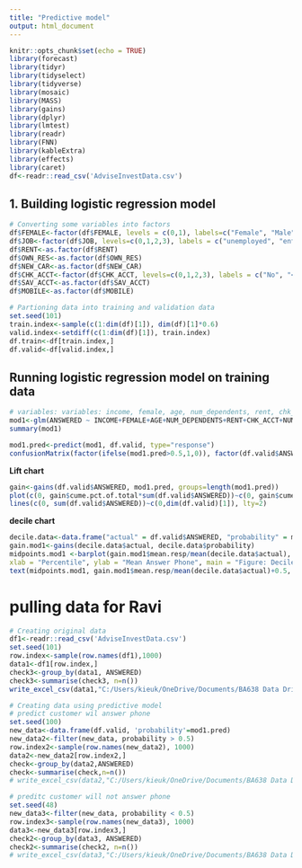 ---
title: "Predictive model"
output: html_document
---

```{r setup, include=FALSE, warning=FALSE, message=FALSE}
knitr::opts_chunk$set(echo = TRUE)
library(forecast)
library(tidyr)
library(tidyselect)
library(tidyverse)
library(mosaic)
library(MASS)
library(gains)
library(dplyr)
library(lmtest)
library(readr)
library(FNN)
library(kableExtra)
library(effects)
library(caret)
df<-readr::read_csv('AdviseInvestData.csv')
```

## **1. Building logistic regression model**

```{r, message=FALSE, warning=FALSE}
# Converting some variables into factors
df$FEMALE<-factor(df$FEMALE, levels = c(0,1), labels=c("Female", "Male"))
df$JOB<-factor(df$JOB, levels=c(0,1,2,3), labels = c("unemployed", "entry", "middle", "managment"))
df$RENT<-as.factor(df$RENT)
df$OWN_RES<-as.factor(df$OWN_RES)
df$NEW_CAR<-as.factor(df$NEW_CAR)
df$CHK_ACCT<-factor(df$CHK_ACCT, levels=c(0,1,2,3), labels = c("No", "< $200", "$200-$2000", ">$2000"))
df$SAV_ACCT<-as.factor(df$SAV_ACCT)
df$MOBILE<-as.factor(df$MOBILE)
```

```{r, message=FALSE, warning=FALSE}
# Partioning data into training and validation data
set.seed(101)
train.index<-sample(c(1:dim(df)[1]), dim(df)[1]*0.6)
valid.index<-setdiff(c(1:dim(df)[1]), train.index)
df.train<-df[train.index,]
df.valid<-df[valid.index,]
```

## **Running logistic regression model on training data**

```{r}
# variables: variables: income, female, age, num_dependents, rent, chk_accts, num_accts, mobile
mod1<-glm(ANSWERED ~ INCOME+FEMALE+AGE+NUM_DEPENDENTS+RENT+CHK_ACCT+NUM_ACCTS+MOBILE, data=df.train, family = "binomial")
summary(mod1)
```
```{r}
mod1.pred<-predict(mod1, df.valid, type="response")
confusionMatrix(factor(ifelse(mod1.pred>0.5,1,0)), factor(df.valid$ANSWERED))
```

**Lift chart**
```{r, warning=FALSE, message=FALSE}
gain<-gains(df.valid$ANSWERED, mod1.pred, groups=length(mod1.pred))
plot(c(0, gain$cume.pct.of.total*sum(df.valid$ANSWERED))~c(0, gain$cume.obs), xlab="case", ylab="Cumulative", main=" ", type="l")
lines(c(0, sum(df.valid$ANSWERED))~c(0,dim(df.valid)[1]), lty=2)
```

**decile chart**
```{r, message=FALSE, warning=FALSE}
decile.data<-data.frame("actual" = df.valid$ANSWERED, "probability" = mod1.pred)
gain.mod1<-gains(decile.data$actual, decile.data$probability)
midpoints.mod1 <-barplot(gain.mod1$mean.resp/mean(decile.data$actual), names.arg= gain.mod1$depth, ylim = c(0,3),
xlab = "Percentile", ylab = "Mean Answer Phone", main = "Figure: Decile-wise lift chart")
text(midpoints.mod1, gain.mod1$mean.resp/mean(decile.data$actual)+0.5, labels=round(gain.mod1$mean.resp/mean(decile.data$actual), 1), cex = 1)
```

# pulling data for Ravi
```{r, message=FALSE, warning=FALSE}
# Creating original data
df1<-readr::read_csv('AdviseInvestData.csv')
set.seed(101)
row.index<-sample(row.names(df1),1000)
data1<-df1[row.index,]
check3<-group_by(data1, ANSWERED)
check3<-summarise(check3, n=n())
write_excel_csv(data1,"C:/Users/kieuk/OneDrive/Documents/BA638 Data Driven Making & Optimization/Homework/Week3/file1_historicaldata.csv")
```

```{r}
# Creating data using predictive model
# predict customer wil answer phone
set.seed(100)
new_data<-data.frame(df.valid, 'probability'=mod1.pred)
new_data2<-filter(new_data, probability > 0.5)
row.index2<-sample(row.names(new_data2), 1000)
data2<-new_data2[row.index2,]
check<-group_by(data2,ANSWERED)
check<-summarise(check,n=n())
# write_excel_csv(data2,"C:/Users/kieuk/OneDrive/Documents/BA638 Data Driven Making & Optimization/Homework/Week3/file2_answerphone.csv")
```

```{r}
# preditc customer will not answer phone
set.seed(48)
new_data3<-filter(new_data, probability < 0.5)
row.index3<-sample(row.names(new_data3), 1000)
data3<-new_data3[row.index3,]
check2<-group_by(data3, ANSWERED)
check2<-summarise(check2, n=n())
# write_excel_csv(data3,"C:/Users/kieuk/OneDrive/Documents/BA638 Data Driven Making & Optimization/Homework/Week3/file3_non_answerphone.csv")
```

